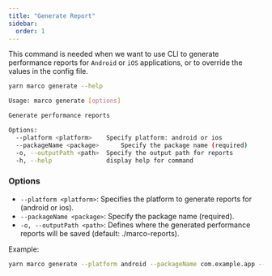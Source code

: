 ```yaml
---
title: "Generate Report"
sidebar:
  order: 1
---
```


This command is needed when we want to use CLI to generate performance reports for `Android` or `iOS` applications, or to override the values in the config file.


```bash frame="none"
yarn marco generate --help
```

```bash frame="none"
Usage: marco generate [options]

Generate performance reports

Options:
  --platform <platform>    Specify platform: android or ios
  --packageName <package>      Specify the package name (required)
  -o, --outputPath <path>  Specify the output path for reports
  -h, --help               display help for command
```

### Options

- `--platform <platform>`: Specifies the platform to generate reports for (android or ios).
- `--packageName <package>`: Specify the package name (required).
- `-o, --outputPath <path>`: Defines where the generated performance reports will be saved (default: ./marco-reports).

Example:

```bash frame="none"
yarn marco generate --platform android --packageName com.example.app --outputPath ./custom-reports
```
